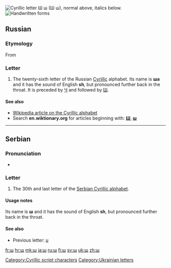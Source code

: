 {{Cyrillic character info|hex=448|name=CYRILLIC SMALL LETTER SHA}}
{{also|ש}}
[[File:Cyrillic SH.png|thumb|right|Cyrillic letter '''Ш ш'''<br/>
(''Ш ш''), normal above, italics below.]]
[[File:26-Russian alphabet-Ш ш.svg|thumb|Handwritten forms]]
==Russian==

===Etymology===
From {{etyl|he|ru}} {{term|ש|lang=he|sc=Hebr}}

===Letter===
{{infl|ru|letter|lower case||upper case|Ш}}

# The twenty-sixth letter of the Russian [[Cyrillic]] alphabet. Its name is '''ша''' {{IPAchar|(ʃa)}} and it has the sound of English '''sh''', but pronounced further back in the throat. It is preceded by [[ч|Ч]] and followed by [[щ|Щ]].

====See also====
* [[w:Cyrillic alphabet|Wikipedia article on the Cyrillic alphabet]]
* Search '''en.wiktionary.org''' for articles beginning with: '''[http://en.wiktionary.org/w/index.php?title=Special%3AAllpages&from=%D0%A8&namespace=0 Ш]''', '''[http://en.wiktionary.org/w/index.php?title=Special%3AAllpages&from=%D1%88&namespace=0 ш]'''

----

==Serbian==

===Pronunciation===
* {{qualifier|phoneme}} {{IPA|/ʃ/|lang=sr}}

===Letter===
{{infl|sr|letter|lower case||upper case|Ш}}

# The 30th and last letter of the [[Serbian Cyrillic alphabet]].

====Usage notes====
Its name is '''ш''' and it has the sound of English '''sh''', but pronounced further back in the throat.

====See also====
* Previous letter: [[џ#Serbian|џ]]

[[Category:Cyrillic script characters]]
[[Category:Ukrainian letters]]

[[fr:ш]]
[[hr:ш]]
[[mk:ш]]
[[ja:ш]]
[[ru:ш]]
[[fi:ш]]
[[sv:ш]]
[[uk:ш]]
[[zh:ш]]